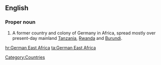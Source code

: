 ==English==
{{wikipedia}}
===Proper noun===
{{en-proper noun|sg=[[German]] [[East]] [[Africa]]}}

# A former country and colony of Germany in Africa, spread mostly over present-day mainland [[Tanzania]], [[Rwanda]] and [[Burundi]].

[[Category:Countries]]

[[hr:German East Africa]]
[[ta:German East Africa]]